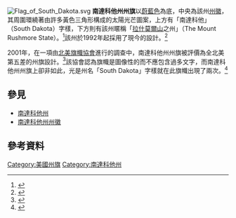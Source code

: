 [[File:Flag_of_South_Dakota.svg|thumb]]
'''南達科他州州旗'''以[[蔚藍色|蔚藍色]]為底，中央為該州[[南達科他州州徽|州徽]]，其周圍環繞著由許多黃色三角形構成的太陽光芒圖案，上方有「南達科他」（South Dakota）字樣，下方則有該州暱稱「[[拉什莫爾山|拉什莫爾山]]之州」（The Mount Rushmore State）。<ref>{{cite web |url=http://www.state.sd.us/state/sdsym.htm |title=存档副本 |accessdate=2007-01-20 |deadurl=yes |archiveurl=https://web.archive.org/web/20080220004837/http://www.state.sd.us/state/sdsym.htm |archivedate=2008-02-20 }}</ref>該州於1992年起採用了現今的設計。<ref>{{Cite web |url=http://www.netstate.com/states/symb/flags/sd_flag.htm |title=存档副本 |accessdate=2010-09-13 |archive-date=2010-11-26 |archive-url=https://web.archive.org/web/20101126092447/http://netstate.com/states/symb/flags/sd_flag.htm |dead-url=no }}</ref>

2001年，在一項由[[北美旗幟協會|北美旗幟協會]]進行的調查中，南達科他州州旗被評價為全北美第五差的州旗設計。<ref>{{Cite web |url=http://www.nava.org/Flag%20Design/State%26Provincial%20Survey%202001/surveyresults.htm |title=存档副本 |accessdate=2017-06-23 |archive-date=2011-06-06 |archive-url=https://web.archive.org/web/20110606033347/http://www.nava.org/Flag%20Design/State%26Provincial%20Survey%202001/surveyresults.htm |dead-url=yes }}</ref>該協會認為旗幟是圖像性的而不應包含過多文字，而南達科他州州旗上卻非如此，光是州名「South Dakota」字樣就在此旗幟出現了兩次。<ref>{{cite web |url=http://www.nava.org/Flag%20Design/GFBF/gfbf-10.htm |title=存档副本 |accessdate=2010-09-13 |deadurl=yes |archiveurl=https://web.archive.org/web/20100328064549/http://www.nava.org/Flag%20Design/GFBF/gfbf-10.htm |archivedate=2010-03-28 }}</ref>

==參見==
* [[南達科他州|南達科他州]]
* [[南達科他州州徽|南達科他州州徽]]

==參考資料==
{{reflist}}

{{U.S. flags}}

{{Flag-stub}}

[[Category:美國州旗|Category:美國州旗]]
[[Category:南達科他州|Category:南達科他州]]